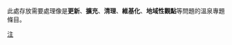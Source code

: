 {{empty category}} 
此處存放需要處理像是'''更新'''、'''擴充'''、'''清理'''、'''維基化'''、'''地域性觀點'''等問題的溫泉專題條目。

[[分類:溫泉專題條目|注]]